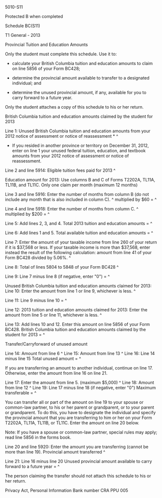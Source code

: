 ﻿5010-S11 
 
Protected B when completed 
 
Schedule BC(S11) 
 
T1 General - 2013 
 
Provincial Tuition and Education Amounts 
 
Only the student must complete this schedule. Use it to: 
 
- calculate your British Columbia tuition and education amounts to claim on 
line 5856 of your Form BC428; 
 
- determine the provincial amount available to transfer to a designated 
individual; and 
 
- determine the unused provincial amount, if any, available for you to carry 
forward to a future year. 
 
Only the student attaches a copy of this schedule to his or her return. 
 
British Columbia tuition and education amounts claimed by the student for 
2013 
 
Line 1: Unused British Columbia tuition and education amounts from your 2012 
notice of assessment or notice of reassessment * ^
 
* If you resided in another province or territory on December 31, 2012, enter 
on line 1 your unused federal tuition, education, and textbook amounts from 
your 2012 notice of assessment or notice of reassessment. 
 
Line 2 and line 5914: Eligible tuition fees paid for 2013 ^
 
Education amount for 2013: Use columns B and C of Forms T2202A, TL11A, TL11B, 
and TL11C. Only one claim per month (maximum 12 months) 
 
Line 3 and line 5916: Enter the number of months from column B (do not 
include any month that is also included in column C). ^
multiplied by $60 = ^
 
Line 4 and line 5918: Enter the number of months from column C. ^
multiplied by $200 = ^
 
Line 5: Add lines 2, 3, and 4. Total 2013 tuition and education amounts = ^
 
Line 6: Add lines 1 and 5. Total available tuition and education amounts = ^
 
Line 7: Enter the amount of your taxable income from line 260 of your return 
if it is $37,568 or less. If your taxable income is more than $37,568, enter 
instead the result of the following calculation: amount from line 41 of your 
Form BC428 divided by 5.06%. ^
 
Line 8: Total of lines 5804 to 5848 of your Form BC428 ^
 
Line 9: Line 7 minus line 8 (if negative, enter "0") = ^
 
Unused British Columbia tuition and education amounts claimed for 2013: 
Line 10: Enter the amount from line 1 or line 9, whichever is less. ^
 
Line 11: Line 9 minus line 10 = ^
 
Line 12: 2013 tuition and education amounts claimed for 2013: Enter the 
amount from line 5 or line 11, whichever is less. ^
 
Line 13: Add lines 10 and 12. Enter this amount on line 5856 of your Form 
BC428. British Columbia tuition and education amounts claimed by the student 
for 2013 = ^
 
Transfer/Carryforward of unused amount 
 
Line 14: Amount from line 6 ^
Line 15: Amount from line 13 ^
Line 16: Line 14 minus line 15 Total unused amount = ^
 
If you are transferring an amount to another individual, continue on line 17. 
Otherwise, enter the amount from line 16 on line 21. 
 
Line 17: Enter the amount from line 5. (maximum $5,000) ^
Line 18: Amount from line 12 ^
Line 19: Line 17 minus line 18 (if negative, enter "0") Maximum transferable 
= ^
 
You can transfer all or part of the amount on line 19 to your spouse or 
common-law partner, to his or her parent or grandparent, or to your parent or 
grandparent. To do this, you have to designate the individual and specify the 
provincial amount that you are transferring to him or her on your Form 
T2202A, TL11A, TL11B, or TL11C. Enter the amount on line 20 below. 
 
Note: If you have a spouse or common-law partner, special rules may apply; 
read line 5856 in the forms book. 
 
Line 20 and line 5920: Enter the amount you are transferring (cannot be more 
than line 19). Provincial amount transferred ^
 
Line 21: Line 16 minus line 20 Unused provincial amount available to carry 
forward to a future year = ^
 
The person claiming the transfer should not attach this schedule to his or 
her return. 
 
Privacy Act, Personal Information Bank number CRA PPU 005

